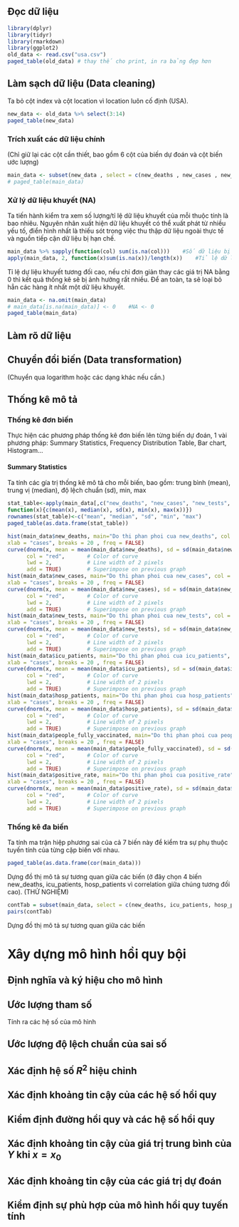 ## Đọc dữ liệu
```r
library(dplyr)
library(tidyr)
library(rmarkdown)
library(ggplot2)
old_data <- read.csv("usa.csv")
paged_table(old_data) # thay thế cho print, in ra bảng đẹp hơn
```
## Làm sạch dữ liệu (Data cleaning)
Ta bỏ cột index và cột location vì location luôn cố định (USA).
```r
new_data <- old_data %>% select(3:14)
paged_table(new_data)
```
### Trích xuất các dữ liệu chính
(Chỉ giữ lại các cột cần thiết, bao gồm 6 cột của biến dự đoán và cột biến ước lượng)
```r
main_data <- subset(new_data , select = c(new_deaths , new_cases , new_tests , icu_patients , hosp_patients , people_fully_vaccinated , positive_rate))
# paged_table(main_data)
```
### Xử lý dữ liệu khuyết (NA)

Ta tiến hành kiểm tra xem số lượng/tỉ lệ dữ liệu khuyết của mỗi thuộc tính là bao nhiêu. Nguyên nhân xuất hiện dữ liệu khuyết có thể xuất phát từ nhiều yếu tố, điển hình nhất là thiếu sót trong việc thu thập dữ liệu ngoài thực tế và nguồn tiếp cận dữ liệu bị hạn chế.

```r
main_data %>% sapply(function(col) sum(is.na(col)))    #Số dữ liệu bị khuyết theo cột
apply(main_data, 2, function(x)sum(is.na(x))/length(x))    #Tỉ lệ dữ liệu bị khuyết
```
Tỉ lệ dự liệu khuyết tương đối cao, nếu chỉ đơn giản thay các giá trị NA bằng 0 thì kết quả thống kê sẽ bị ảnh hưởng rất nhiều. Để an toàn, ta sẽ loại bỏ hẳn các hàng ít nhất một dữ liệu khuyết.

```r
main_data <- na.omit(main_data)
# main_data[is.na(main_data)] <- 0    #NA <- 0
paged_table(main_data)
```

## Làm rõ dữ liệu

## Chuyển đổi biến (Data transformation)

(Chuyển qua logarithm hoặc các dạng khác nếu cần.)

## Thống kê mô tả

### Thống kê đơn biến
Thực hiện các phương pháp thống kê đơn biến lên từng biến dự đoán, 1 vài phương pháp: Summary Statistics, Frequency Distribution Table, Bar chart, Histogram... 

#### Summary Statistics
Ta tính các gía trị thống kê mô tả cho mỗi biến, bao gồm: trung bình (mean), trung vị (median), độ lệch chuẩn (sd), min, max

```r
stat_table<-apply(main_data[,c("new_deaths", "new_cases", "new_tests", "icu_patients", "hosp_patients", "people_fully_vaccinated", "positive_rate")], 2,
function(x){c(mean(x), median(x), sd(x), min(x), max(x))})
rownames(stat_table)<-c("mean", "median", "sd", "min", "max")
paged_table(as.data.frame(stat_table))
```

```r

hist(main_data$new_deaths, main="Do thi phan phoi cua new_deaths", col = "blue", border = "white",
xlab = "cases", breaks = 20 , freq = FALSE)
curve(dnorm(x, mean = mean(main_data$new_deaths), sd = sd(main_data$new_deaths)),
      col = "red",       # Color of curve
      lwd = 2,           # Line width of 2 pixels
      add = TRUE)        # Superimpose on previous graph
hist(main_data$new_cases, main="Do thi phan phoi cua new_cases", col = "blue", border = "white",
xlab = "cases", breaks = 20 , freq = FALSE)
curve(dnorm(x, mean = mean(main_data$new_cases), sd = sd(main_data$new_cases)),
      col = "red",       # Color of curve
      lwd = 2,           # Line width of 2 pixels
      add = TRUE)        # Superimpose on previous graph
hist(main_data$new_tests, main="Do thi phan phoi cua new_tests", col = "blue", border = "white",
xlab = "cases", breaks = 20 , freq = FALSE)
curve(dnorm(x, mean = mean(main_data$new_tests), sd = sd(main_data$new_tests)),
      col = "red",       # Color of curve
      lwd = 2,           # Line width of 2 pixels
      add = TRUE)        # Superimpose on previous graph
hist(main_data$icu_patients, main="Do thi phan phoi cua icu_patients", col = "blue", border = "white",
xlab = "cases", breaks = 20 , freq = FALSE)
curve(dnorm(x, mean = mean(main_data$icu_patients), sd = sd(main_data$icu_patients)),
      col = "red",       # Color of curve
      lwd = 2,           # Line width of 2 pixels
      add = TRUE)        # Superimpose on previous graph
hist(main_data$hosp_patients, main="Do thi phan phoi cua hosp_patients", col = "blue", border = "white",
xlab = "cases", breaks = 20 , freq = FALSE)
curve(dnorm(x, mean = mean(main_data$hosp_patients), sd = sd(main_data$hosp_patients)),
      col = "red",       # Color of curve
      lwd = 2,           # Line width of 2 pixels
      add = TRUE)        # Superimpose on previous graph
hist(main_data$people_fully_vaccinated, main="Do thi phan phoi cua people_fully_vaccinated", col = "blue", border = "white",
xlab = "cases", breaks = 20 , freq = FALSE)
curve(dnorm(x, mean = mean(main_data$people_fully_vaccinated), sd = sd(main_data$people_fully_vaccinated)),
      col = "red",       # Color of curve
      lwd = 2,           # Line width of 2 pixels
      add = TRUE)        # Superimpose on previous graph
hist(main_data$positive_rate, main="Do thi phan phoi cua positive_rate", col = "blue", border = "white",
xlab = "cases", breaks = 20 , freq = FALSE)
curve(dnorm(x, mean = mean(main_data$positive_rate), sd = sd(main_data$positive_rate)),
      col = "red",       # Color of curve
      lwd = 2,           # Line width of 2 pixels
      add = TRUE)        # Superimpose on previous graph
```

### Thống kê đa biến

Ta tính ma trận hiệp phương sai của cả 7 biến này để kiểm tra sự phụ thuộc tuyến tính của từng cặp biến với nhau.

```r
paged_table(as.data.frame(cor(main_data)))
```

Dựng đồ thị mô tả sự tương quan giữa các biến (ở đây chọn 4 biến new_deaths, icu_patients, hosp_patients vì correlation giữa chúng tương đối cao). (THỬ NGHIỆM)

```r
contTab = subset(main_data, select = c(new_deaths, icu_patients, hosp_patients))
pairs(contTab)
```
Dựng đồ thị mô tả sự tương quan giữa các biến

# Xây dựng mô hình hồi quy bội
## Định nghĩa và ký hiệu cho mô hình

## Ước lượng tham số
Tính ra các hệ số của mô hình

## Ước lượng độ lệch chuẩn của sai số

## Xác định hệ số $R^2$ hiệu chỉnh

## Xác định khoảng tin cậy của các hệ số hồi quy

## Kiểm định đường hồi quy và các hệ số hồi quy

## Xác định khoảng tin cậy của giá trị trung bình của $Y$ khi $x=x_0$

## Xác định khoảng tin cậy của các giá trị dự đoán

## Kiểm định sự phù hợp của mô hình hồi quy tuyến tính
